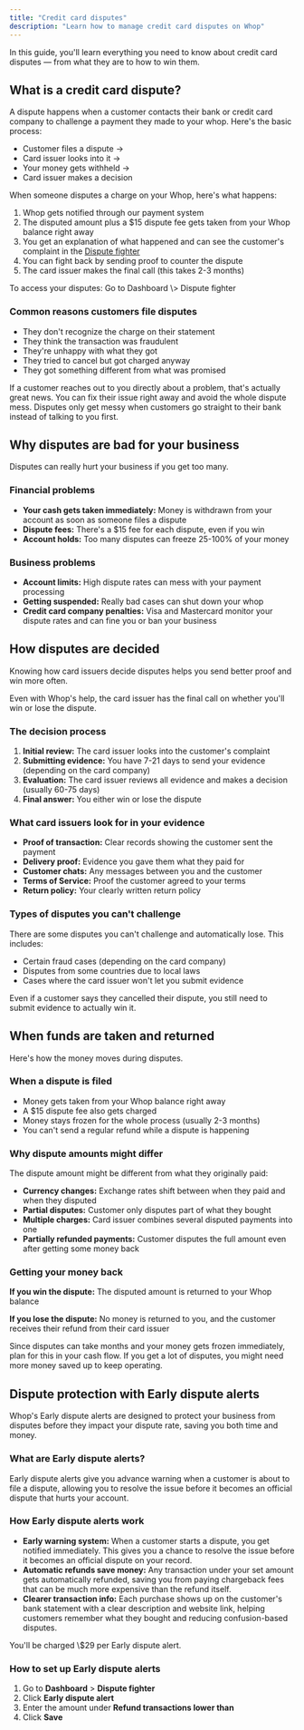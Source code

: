 ```yaml
---
title: "Credit card disputes"
description: "Learn how to manage credit card disputes on Whop"
---
```


In this guide, you'll learn everything you need to know about credit card disputes — from what they are to how to win them.

## What is a credit card dispute?

A dispute happens when a customer contacts their bank or credit card company to challenge a payment they made to your whop. Here's the basic process:

- Customer files a dispute →
- Card issuer looks into it →
- Your money gets withheld →
- Card issuer makes a decision

When someone disputes a charge on your Whop, here's what happens:

1. Whop gets notified through our payment system
2. The disputed amount plus a \$15 dispute fee gets taken from your Whop balance right away
3. You get an explanation of what happened and can see the customer's complaint in the [Dispute fighter](/apps/docs/manage-your-whop/dispute-fighter)
4. You can fight back by sending proof to counter the dispute
5. The card issuer makes the final call (this takes 2-3 months)

<Tip>
  To access your disputes: Go to Dashboard \> Dispute fighter
</Tip>

### Common reasons customers file disputes

- They don't recognize the charge on their statement
- They think the transaction was fraudulent
- They're unhappy with what they got
- They tried to cancel but got charged anyway
- They got something different from what was promised

<Tip>
  If a customer reaches out to you directly about a problem, that's actually great news. You can fix their issue right away and avoid the whole dispute mess. Disputes only get messy when customers go straight to their bank instead of talking to you first.
</Tip>

## Why disputes are bad for your business

Disputes can really hurt your business if you get too many.

### Financial problems

- **Your cash gets taken immediately:** Money is withdrawn from your account as soon as someone files a dispute
- **Dispute fees:** There's a \$15 fee for each dispute, even if you win
- **Account holds:** Too many disputes can freeze 25-100% of your money

### Business problems

- **Account limits:** High dispute rates can mess with your payment processing
- **Getting suspended:** Really bad cases can shut down your whop
- **Credit card company penalties:** Visa and Mastercard monitor your dispute rates and can fine you or ban your business

## How disputes are decided

Knowing how card issuers decide disputes helps you send better proof and win more often.

<Warning>
  Even with Whop's help, the card issuer has the final call on whether you'll win or lose the dispute.
</Warning>

### The decision process

1. **Initial review:** The card issuer looks into the customer's complaint
2. **Submitting evidence:** You have 7-21 days to send your evidence (depending on the card company)
3. **Evaluation:** The card issuer reviews all evidence and makes a decision (usually 60-75 days)
4. **Final answer:** You either win or lose the dispute

### What card issuers look for in your evidence

- **Proof of transaction:** Clear records showing the customer sent the payment
- **Delivery proof:** Evidence you gave them what they paid for
- **Customer chats:** Any messages between you and the customer
- **Terms of Service:** Proof the customer agreed to your terms
- **Return policy:** Your clearly written return policy

### Types of disputes you can't challenge

There are some disputes you can't challenge and automatically lose. This includes:

- Certain fraud cases (depending on the card company)
- Disputes from some countries due to local laws
- Cases where the card issuer won't let you submit evidence

<Tip>
  Even if a customer says they cancelled their dispute, you still need to submit evidence to actually win it.
</Tip>

## When funds are taken and returned

Here's how the money moves during disputes.

### When a dispute is filed

- Money gets taken from your Whop balance right away
- A \$15 dispute fee also gets charged
- Money stays frozen for the whole process (usually 2-3 months)
- You can't send a regular refund while a dispute is happening

### Why dispute amounts might differ

The dispute amount might be different from what they originally paid:

- **Currency changes:** Exchange rates shift between when they paid and when they disputed
- **Partial disputes:** Customer only disputes part of what they bought
- **Multiple charges:** Card issuer combines several disputed payments into one
- **Partially refunded payments:** Customer disputes the full amount even after getting some money back

### Getting your money back

**If you win the dispute:** The disputed amount is returned to your Whop balance

**If you lose the dispute:** No money is returned to you, and the customer receives their refund from their card issuer

<Tip>
  Since disputes can take months and your money gets frozen immediately, plan for this in your cash flow. If you get a lot of disputes, you might need more money saved up to keep operating.
</Tip>

## Dispute protection with Early dispute alerts

Whop's Early dispute alerts are designed to protect your business from disputes before they impact your dispute rate, saving you both time and money.

### What are Early dispute alerts?

Early dispute alerts give you advance warning when a customer is about to file a dispute, allowing you to resolve the issue before it becomes an official dispute that hurts your account.

### How Early dispute alerts work

- **Early warning system:** When a customer starts a dispute, you get notified immediately. This gives you a chance to resolve the issue before it becomes an official dispute on your record.
- **Automatic refunds save money:** Any transaction under your set amount gets automatically refunded, saving you from paying chargeback fees that can be much more expensive than the refund itself.
- **Clearer transaction info:** Each purchase shows up on the customer's bank statement with a clear description and website link, helping customers remember what they bought and reducing confusion-based disputes.

<Warning>
  You'll be charged \$29 per Early dispute alert.
</Warning>

### How to set up Early dispute alerts

1. Go to **Dashboard** \> **Dispute fighter**
2. Click **Early dispute alert**
3. Enter the amount under **Refund transactions lower than**
4. Click **Save**